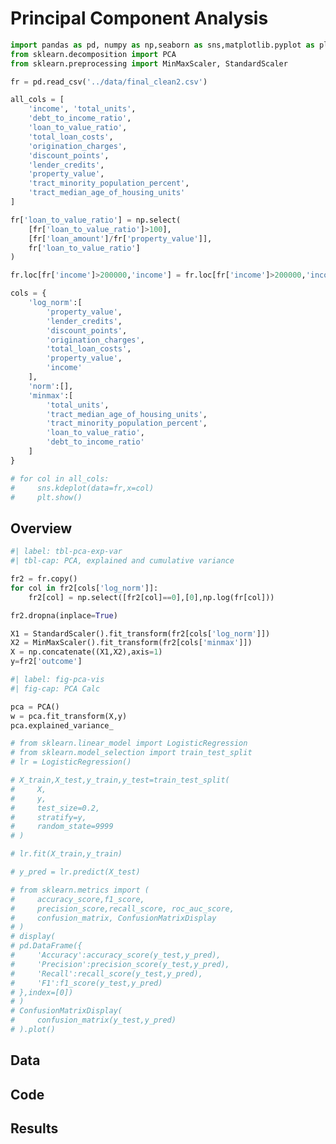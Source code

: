 # Principal Component Analysis {#sec-PCA}

```python
import pandas as pd, numpy as np,seaborn as sns,matplotlib.pyplot as plt
from sklearn.decomposition import PCA
from sklearn.preprocessing import MinMaxScaler, StandardScaler
```

```python
fr = pd.read_csv('../data/final_clean2.csv')

all_cols = [
    'income', 'total_units',
    'debt_to_income_ratio',
    'loan_to_value_ratio',
    'total_loan_costs',
    'origination_charges',
    'discount_points',
    'lender_credits',
    'property_value',
    'tract_minority_population_percent',
    'tract_median_age_of_housing_units'
]

fr['loan_to_value_ratio'] = np.select(
    [fr['loan_to_value_ratio']>100],
    [fr['loan_amount']/fr['property_value']],
    fr['loan_to_value_ratio']
)

fr.loc[fr['income']>200000,'income'] = fr.loc[fr['income']>200000,'income'] / 1000

cols = {
    'log_norm':[
        'property_value',
        'lender_credits',
        'discount_points',
        'origination_charges',
        'total_loan_costs',
        'property_value',
        'income'
    ],
    'norm':[],
    'minmax':[
        'total_units',
        'tract_median_age_of_housing_units',
        'tract_minority_population_percent',
        'loan_to_value_ratio',
        'debt_to_income_ratio'
    ]
}

```

```python
# for col in all_cols:
#     sns.kdeplot(data=fr,x=col)
#     plt.show()

```

## Overview

```python
#| label: tbl-pca-exp-var
#| tbl-cap: PCA, explained and cumulative variance

fr2 = fr.copy()
for col in fr2[cols['log_norm']]:
    fr2[col] = np.select([fr2[col]==0],[0],np.log(fr[col]))

fr2.dropna(inplace=True)

X1 = StandardScaler().fit_transform(fr2[cols['log_norm']])
X2 = MinMaxScaler().fit_transform(fr2[cols['minmax']])
X = np.concatenate((X1,X2),axis=1)
y=fr2['outcome']
```



```python
#| label: fig-pca-vis
#| fig-cap: PCA Calc

pca = PCA()
w = pca.fit_transform(X,y)
pca.explained_variance_

```


```python
# from sklearn.linear_model import LogisticRegression
# from sklearn.model_selection import train_test_split
# lr = LogisticRegression()

# X_train,X_test,y_train,y_test=train_test_split(
#     X,
#     y,
#     test_size=0.2,
#     stratify=y,
#     random_state=9999
# )

# lr.fit(X_train,y_train)

# y_pred = lr.predict(X_test)

# from sklearn.metrics import (
#     accuracy_score,f1_score,
#     precision_score,recall_score, roc_auc_score,
#     confusion_matrix, ConfusionMatrixDisplay
# )
# display(
# pd.DataFrame({
#     'Accuracy':accuracy_score(y_test,y_pred),
#     'Precision':precision_score(y_test,y_pred),
#     'Recall':recall_score(y_test,y_pred),
#     'F1':f1_score(y_test,y_pred)
# },index=[0])
# )
# ConfusionMatrixDisplay(
#     confusion_matrix(y_test,y_pred)
# ).plot()
```

## Data

## Code

## Results

